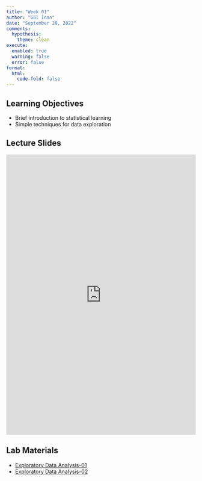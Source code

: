 ```yaml
---
title: "Week 01"
author: "Gül İnan"
date: "September 20, 2022"
comments:
  hypothesis: 
    theme: clean
execute: 
  enabled: true
  warning: false
  error: false
format: 
  html:
    code-fold: false
---
```


## Learning Objectives

* Brief introduction to statistical learning
* Simple techniques for data exploration

## Lecture Slides

<embed src="https://github.com/MAT555E-Fall22/MAT555E-Fall22.github.io/blob/main/lectures/Week_01_Intro.pdf" width="100%" height="745px"/>


## Lab Materials

- [Exploratory Data Analysis-01](/labs/week_01/Week_01_Eda_01.html)
- [Exploratory Data Analysis-02](/labs/week_01/Week_01_Eda_02.html) 

